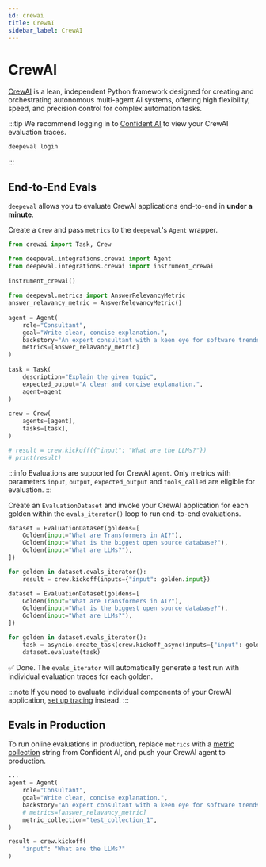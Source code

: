 ```yaml
---
id: crewai
title: CrewAI
sidebar_label: CrewAI
---
```



# CrewAI

[CrewAI](https://www.crewai.com/) is a lean, independent Python framework designed for creating and orchestrating autonomous multi-agent AI systems, offering high flexibility, speed, and precision control for complex automation tasks.

:::tip
We recommend logging in to [Confident AI](https://app.confident-ai.com) to view your CrewAI evaluation traces.

```bash
deepeval login
```

:::

## End-to-End Evals

`deepeval` allows you to evaluate CrewAI applications end-to-end in **under a minute**.

<Timeline>

<TimelineItem title="Configure CrewAI">

Create a `Crew` and pass `metrics` to the `deepeval`'s `Agent` wrapper.

```python title="main.py" showLineNumbers {8,9,15}
from crewai import Task, Crew

from deepeval.integrations.crewai import Agent
from deepeval.integrations.crewai import instrument_crewai
 
instrument_crewai()
 
from deepeval.metrics import AnswerRelevancyMetric
answer_relavancy_metric = AnswerRelevancyMetric()
 
agent = Agent(
    role="Consultant",
    goal="Write clear, concise explanation.",
    backstory="An expert consultant with a keen eye for software trends.",
    metrics=[answer_relavancy_metric]
)
 
task = Task(
    description="Explain the given topic",
    expected_output="A clear and concise explanation.",
    agent=agent
)
 
crew = Crew(
    agents=[agent],
    tasks=[task],
)

# result = crew.kickoff({"input": "What are the LLMs?"})
# print(result)
```

:::info
Evaluations are supported for CrewAI `Agent`. Only metrics with parameters `input`, `output`, `expected_output` and `tools_called` are eligible for evaluation.
:::

</TimelineItem>
<TimelineItem title="Run evaluations">

Create an `EvaluationDataset` and invoke your CrewAI application for each golden within the `evals_iterator()` loop to run end-to-end evaluations.

<Tabs groupId="crewai">
<TabItem value="synchronous" label="Synchronous">

```python title="main.py" showLineNumbers
dataset = EvaluationDataset(goldens=[
    Golden(input="What are Transformers in AI?"),
    Golden(input="What is the biggest open source database?"),
    Golden(input="What are LLMs?"),
])

for golden in dataset.evals_iterator():
    result = crew.kickoff(inputs={"input": golden.input})
```

</TabItem>
  <TabItem value="asynchronous" label="Asynchronous">

```python title="main.py" showLineNumbers
dataset = EvaluationDataset(goldens=[
    Golden(input="What are Transformers in AI?"),
    Golden(input="What is the biggest open source database?"),
    Golden(input="What are LLMs?"),
])

for golden in dataset.evals_iterator():
    task = asyncio.create_task(crew.kickoff_async(inputs={"input": golden.input}))
    dataset.evaluate(task)
```

</TabItem>
</Tabs>

✅ Done. The `evals_iterator` will automatically generate a test run with individual evaluation traces for each golden.

</TimelineItem>
<TimelineItem title="View on Confident AI (optional)">

<VideoDisplayer
  src="https://confident-docs.s3.us-east-1.amazonaws.com/end-to-end%3Acrewai-4k.mp4"
/>

</TimelineItem>

</Timeline>

:::note
If you need to evaluate individual components of your CrewAI application, [set up tracing](/docs/evaluation-llm-tracing) instead.
:::

## Evals in Production

To run online evaluations in production, replace `metrics` with a [metric collection](https://documentation.confident-ai.com/docs/llm-tracing/evaluations#online-evaluations) string from Confident AI, and push your CrewAI agent to production.

```python filename="main.py" showLineNumbers
...
agent = Agent(
    role="Consultant",
    goal="Write clear, concise explanation.",
    backstory="An expert consultant with a keen eye for software trends.",
    # metrics=[answer_relavancy_metric]
    metric_collection="test_collection_1",
)

result = crew.kickoff(
    "input": "What are the LLMs?"
)
```
